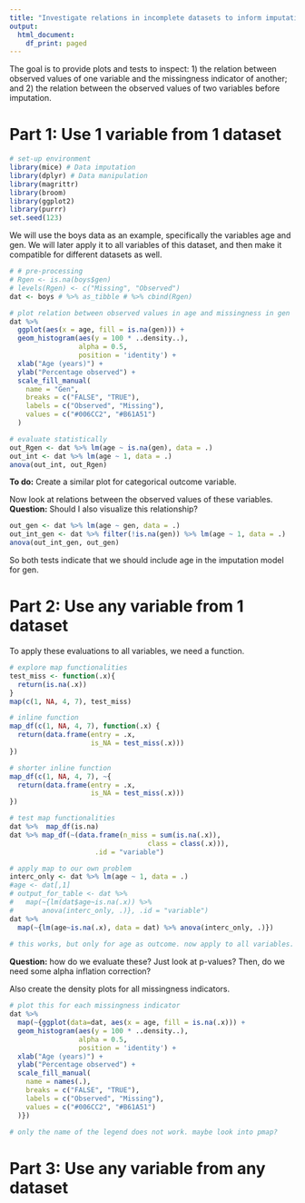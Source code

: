 ---
title: "Investigate relations in incomplete datasets to inform imputation model"
output:
  html_document:
    df_print: paged
---

The goal is to provide plots and tests to inspect: 1) the relation between observed values of one variable and the missingness indicator of another; and 2) the relation between the observed values of two variables before imputation.

# Part 1: Use 1 variable from 1 dataset

```{r echo=TRUE, message=FALSE, warning=FALSE}
# set-up environment
library(mice) # Data imputation
library(dplyr) # Data manipulation
library(magrittr)
library(broom)
library(ggplot2)
library(purrr)
set.seed(123)
```

We will use the boys data as an example, specifically the variables age and gen. We will later apply it to all variables of this dataset, and then make it compatible for different datasets as well.

```{r}
# # pre-processing
# Rgen <- is.na(boys$gen)
# levels(Rgen) <- c("Missing", "Observed")
dat <- boys # %>% as_tibble # %>% cbind(Rgen)

# plot relation between observed values in age and missingness in gen
dat %>%
  ggplot(aes(x = age, fill = is.na(gen))) +
  geom_histogram(aes(y = 100 * ..density..),
                 alpha = 0.5,
                 position = 'identity') +
  xlab("Age (years)") +
  ylab("Percentage observed") +
  scale_fill_manual(
    name = "Gen",
    breaks = c("FALSE", "TRUE"),
    labels = c("Observed", "Missing"),
    values = c("#006CC2", "#B61A51")
  )

# evaluate statistically
out_Rgen <- dat %>% lm(age ~ is.na(gen), data = .)
out_int <- dat %>% lm(age ~ 1, data = .)
anova(out_int, out_Rgen)
```

**To do:** Create a similar plot for categorical outcome variable.

Now look at relations between the observed values of these variables. **Question:** Should I also visualize this relationship?

```{r}
out_gen <- dat %>% lm(age ~ gen, data = .)
out_int_gen <- dat %>% filter(!is.na(gen)) %>% lm(age ~ 1, data = .)
anova(out_int_gen, out_gen)
```

So both tests indicate that we should include age in the imputation model for gen.

# Part 2: Use any variable from 1 dataset

To apply these evaluations to all variables, we need a function. 
```{r}
# explore map functionalities
test_miss <- function(.x){
  return(is.na(.x))
}
map(c(1, NA, 4, 7), test_miss)  

# inline function
map_df(c(1, NA, 4, 7), function(.x) {
  return(data.frame(entry = .x, 
                    is_NA = test_miss(.x)))
})

# shorter inline function
map_df(c(1, NA, 4, 7), ~{
  return(data.frame(entry = .x, 
                    is_NA = test_miss(.x)))
})

# test map functionalities
dat %>%  map_df(is.na)
dat %>% map_df(~(data.frame(n_miss = sum(is.na(.x)),
                                  class = class(.x))),
                     .id = "variable")

# apply map to our own problem
interc_only <- dat %>% lm(age ~ 1, data = .)
#age <- dat[,1]
# output_for_table <- dat %>% 
#   map(~{lm(dat$age~is.na(.x)) %>% 
#       anova(interc_only, .)}, .id = "variable")
dat %>% 
  map(~{lm(age~is.na(.x), data = dat) %>% anova(interc_only, .)})
      
# this works, but only for age as outcome. now apply to all variables.

```

**Question:** how do we evaluate these? Just look at p-values? Then, do we need some alpha inflation correction?

Also create the density plots for all missingness indicators.

```{r}
# plot this for each missingness indicator
dat %>%
  map(~{ggplot(data=dat, aes(x = age, fill = is.na(.x))) +
  geom_histogram(aes(y = 100 * ..density..),
                 alpha = 0.5,
                 position = 'identity') +
  xlab("Age (years)") +
  ylab("Percentage observed") +
  scale_fill_manual(
    name = names(.),
    breaks = c("FALSE", "TRUE"),
    labels = c("Observed", "Missing"),
    values = c("#006CC2", "#B61A51")
  )})

# only the name of the legend does not work. maybe look into pmap?
```


# Part 3: Use any variable from any dataset
